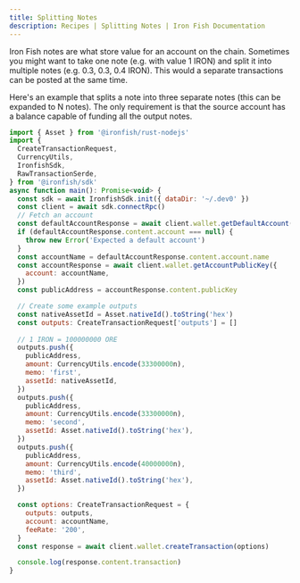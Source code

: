 ```yaml
---
title: Splitting Notes
description: Recipes | Splitting Notes | Iron Fish Documentation
---
```


Iron Fish notes are what store value for an account on the chain. Sometimes you might want to take one note (e.g. with value 1 IRON) and split it into multiple notes (e.g. 0.3, 0.3, 0.4 IRON). 
This would a separate transactions can be posted at the same time.

Here's an example that splits a note into three separate notes (this can be expanded to N notes). The only requirement is that the source account has a balance capable of funding all the output notes. 


```js
import { Asset } from '@ironfish/rust-nodejs'
import {
  CreateTransactionRequest,
  CurrencyUtils,
  IronfishSdk,
  RawTransactionSerde,
} from '@ironfish/sdk'
async function main(): Promise<void> {
  const sdk = await IronfishSdk.init({ dataDir: '~/.dev0' })
  const client = await sdk.connectRpc()
  // Fetch an account
  const defaultAccountResponse = await client.wallet.getDefaultAccount()
  if (defaultAccountResponse.content.account === null) {
    throw new Error('Expected a default account')
  }
  const accountName = defaultAccountResponse.content.account.name
  const accountResponse = await client.wallet.getAccountPublicKey({
    account: accountName,
  })
  const publicAddress = accountResponse.content.publicKey

  // Create some example outputs
  const nativeAssetId = Asset.nativeId().toString('hex')
  const outputs: CreateTransactionRequest['outputs'] = []
  
  // 1 IRON = 100000000 ORE
  outputs.push({
    publicAddress,
    amount: CurrencyUtils.encode(33300000n),
    memo: 'first',
    assetId: nativeAssetId,
  })
  outputs.push({
    publicAddress,
    amount: CurrencyUtils.encode(33300000n),
    memo: 'second',
    assetId: Asset.nativeId().toString('hex'),
  })
  outputs.push({
    publicAddress,
    amount: CurrencyUtils.encode(40000000n),
    memo: 'third',
    assetId: Asset.nativeId().toString('hex'),
  })

  const options: CreateTransactionRequest = {
    outputs: outputs,
    account: accountName,
    feeRate: '200',
  }
  const response = await client.wallet.createTransaction(options)

  console.log(response.content.transaction)
}
```